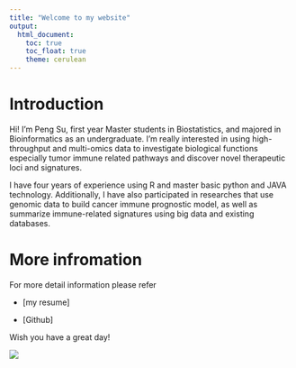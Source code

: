 ```yaml
---
title: "Welcome to my website"
output: 
  html_document:
    toc: true
    toc_float: true
    theme: cerulean
---
```


# Introduction

Hi! I’m Peng Su, first year Master students in Biostatistics, and majored in Bioinformatics as an undergraduate. I’m really interested in using high-throughput and multi-omics data to investigate biological functions especially tumor immune related pathways and discover novel therapeutic loci and signatures.

I have four years of experience using R and master basic python and JAVA technology. Additionally, I have also participated in researches that use genomic data to build cancer immune prognostic model, as well as summarize immune-related signatures using big data and existing databases. 

# More infromation
For more detail information please refer 

* [my resume]

* [Github]

Wish you have a great day!

![](image/sunset.jpg)